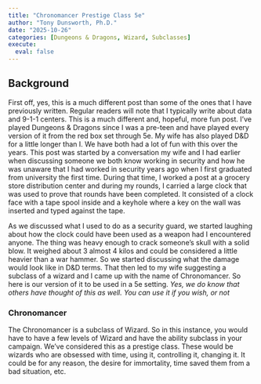 ```yaml
---
title: "Chronomancer Prestige Class 5e"
author: "Tony Dunsworth, Ph.D."
date: "2025-10-26"
categories: [Dungeons & Dragons, Wizard, Subclasses]
execute: 
  eval: false
---
```


## Background

First off, yes, this is a much different post than some of the ones that I have previously written. Regular readers will note that I typically write about data and 9-1-1 centers. This is a much different and, hopeful, more fun post. I've played Dungeons & Dragons since I was a pre-teen and have played every version of it from the red box set through 5e. My wife has also played D&D for a little longer than I. We have both had a lot of fun with this over the years. This post was started by a conversation my wife and I had earlier when discussing someone we both know working in security and how he was unaware that I had worked in security years ago when I first graduated from university the first time. During that time, I worked a post at a grocery store distribution center and during my rounds, I carried a large clock that was used to prove that rounds have been completed. It consisted of a clock face with a tape spool inside and a keyhole where a key on the wall was inserted and typed against the tape. 

As we discussed what I used to do as a security guard, we started laughing about how the clock could have been used as a weapon had I encountered anyone. The thing was heavy enough to crack someone's skull with a solid blow. It weighed about 3 almost 4 kilos and could be considered a little heavier than a war hammer. So we started discussing what the damage would look like in D&D terms. That then led to my wife suggesting a subclass of a wizard and I came up with the name of Chronomancer. So here is our version of it to be used in a 5e setting. *Yes, we do know that others have thought of this as well. You can use it if you wish, or not*

### Chronomancer

The Chronomancer is a subclass of Wizard. So in this instance, you would have to have a few levels of Wizard and have the ability subclass in your campaign. We've considered this as a prestige class. These would be wizards who are obsessed with time, using it, controlling it, changing it. It could be for any reason, the desire for immortality, time saved them from a bad situation, etc. 